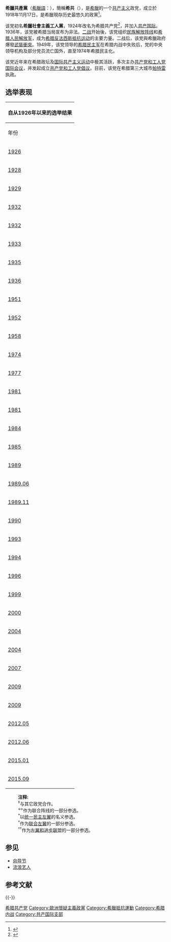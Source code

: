{{Infobox political party
|country = 希臘
|colorcode = #FF0000
|name =  希臘共產黨
|native_name={{lang|el|Κομμουνιστικό Κόμμα Ελλάδας|Kommounistikó Kómma Elládas}}
|logo = [[File:Kke.svg|150px]]
|总书记 = [[季米特里斯·库楚巴斯|季米特里斯·库楚巴斯]]
|foundation = 1918年11月17日
|headquarters = [[雅典|雅典]]
|youth_wing = [[希腊共产主义青年|希腊共产主义青年]]
|学生组织=[[泛学生运动合作|泛学生运动合作]]
|工会组织=[[全体工人战斗阵线|全体工人战斗阵线]]
|newspaper = 《[[激进者|激进者]]》
|ideology = [[共產主義|共產主義]]<ref name=Nordsieck/><br>[[馬克思列寧主義|馬克思列寧主義]]<ref name=Nordsieck/><br>[[欧洲怀疑主义|欧洲怀疑主义]]<ref>{{cite web |last1=Svarrer |first1=Luna |title=From sweet to sour: Euroscepticism in Greece |url=https://medium.com/athenslivegr/from-sweet-to-sour-euroscepticism-in-greece-a-love-hate-relationship-2dd5e3a70fb1 |website=Medium |publisher=AthensLive |access-date=2019-12-09 |date=2016-12-04 |archive-date=2021-05-13 |archive-url=https://web.archive.org/web/20210513133750/https://medium.com/athenslivegr/from-sweet-to-sour-euroscepticism-in-greece-a-love-hate-relationship-2dd5e3a70fb1 |dead-url=no }}</ref><ref>Vasilopoulou, S. (2018). The party politics of Euroscepticism in times of crisis: The case of Greece. ''Politics, 38''(3), 311–326. https://doi.org/10.1177/0263395718770599</ref><ref name="stance"/>
|政治立场= [[左翼|左翼]]<ref>{{Cite book|title=Πολιτικά κόμματα, εκλογές και κομματικό σύστημα|first=Χριστόφορος|last=Βερναρδάκης|publisher=Σαββάλας|isbn=978-960-445-737-3|year=2011|location=Αθήνα|page=179|quote=}}</ref><ref>{{cite book |title=Contesting capitalism? Left parties and European integration |last=Dunphy |first=Richard |year=2004 |publisher=Manchester University Press |isbn= |url=https://books.google.com/books?id=8ILv-HBTlf8C&hl=en&source=gbs_navlinks_s |page=103 |access-date=2021-05-21 |archive-date=2021-05-20 |archive-url=https://web.archive.org/web/20210520053545/https://books.google.com/books?id=8ILv-HBTlf8C&hl=en&source=gbs_navlinks_s |dead-url=no }}</ref>至[[极左翼|极左翼]]<ref name="Conti2013">{{cite book|author=Nicolò Conti|title=Party Attitudes Towards the EU in the Member States: Parties for Europe, Parties Against Europe|url=https://books.google.com/books?id=1lpKAgAAQBAJ&pg=PA155|date=2013-12-04|publisher=Routledge|isbn=978-1-317-93656-5|page=155|access-date=2021-05-21|archive-date=2021-05-20|archive-url=https://web.archive.org/web/20210520195812/https://books.google.com/books?id=1lpKAgAAQBAJ&pg=PA155|dead-url=no}}</ref><ref name="Steen2014">{{cite book|author=Bart van der Steen|title=The City Is Ours: Squatting and Autonomous Movements in Europe from the 1970s to the Present|url=https://books.google.com/books?id=Se0uBAAAQBAJ&pg=PA75|date=2014-09-01|publisher=PM Press|isbn=978-1-60486-683-4|page=75|access-date=2021-05-21|archive-date=2021-05-23|archive-url=https://web.archive.org/web/20210523012904/https://books.google.com/books?id=Se0uBAAAQBAJ&pg=PA75|dead-url=no}}</ref><ref name="SandersMagalhaes2012">{{cite book|author1=David Sanders|author2=Pedro Magalhaes|author3=Gabor Toka|title=Citizens and the European Polity: Mass Attitudes Towards the European and National Polities|url=https://books.google.com/books?id=jpINN-2H-rEC&pg=PA86|date=2012-07-26|publisher=OUP Oxford|isbn=978-0-19-960233-9|page=86|access-date=2021-05-21|archive-date=2021-05-07|archive-url=https://web.archive.org/web/20210507201650/https://books.google.com/books?id=jpINN-2H-rEC&pg=PA86|dead-url=no}}</ref><ref>{{Cite web |url=http://library.fes.de/pdf-files/id/ipa/05818.pdf |title=存档副本 |access-date=2021-05-21 |archive-date=2011-09-09 |archive-url=http://archive.wikiwix.com/cache/20110909054601/http://library.fes.de/pdf-files/id/ipa/05818.pdf |dead-url=no }}</ref><ref>{{cite web|url=https://euobserver.com/eu-elections/123586|title=[Focus] Far-left set for big gains in European Parliament elections|access-date=2017-09-09|archive-date=2018-08-15|archive-url=https://web.archive.org/web/20180815090923/https://euobserver.com/eu-elections/123586|dead-url=no}}</ref>
|international =[[共产党和工人党国际会议|共产党和工人党国际会议]]<br>[[国际共产主义研讨会|国际共产主义研讨会]]（历史上）<br>[[共产国际|共产国际]]（1924年–1943年）
|european =[[共产党和工人党倡议|共产党和工人党倡议]]
|europarl = [[无所属议员|无所属]]<ref name="stance">{{cite web|title=Statement of the Central Committee of the KKE on the stance of the KKE in the EU parliament|url=http://inter.kke.gr/en/articles/Statement-of-the-Central-Committee-of-the-KKE-on-the-stance-of-the-KKE-in-the-EU-parliament/|access-date=2021-05-21|archive-date=2014-06-07|archive-url=https://web.archive.org/web/20140607145233/http://inter.kke.gr/en/articles/Statement-of-the-Central-Committee-of-the-KKE-on-the-stance-of-the-KKE-in-the-EU-parliament|dead-url=no}}</ref>
|colours = [[紅色|紅色]]
|website = {{url|http://www.kke.gr/}}
|seats1_title       = [[希臘議會|議會]]
|seats1             = {{Infobox political party/seats|15|300|hex=red}}
|seats2_title       = [[歐洲議會|歐洲議會]]
|seats2             = {{Infobox political party/seats|2|21|hex=red}}
|seats3_title   = [[希臘大區|大區議會]]
|seats3         = {{Infobox political party/seats|48|703|hex=red}}
|seats4_title   = [[希腊的自治市和社区|市长]]
|seats4         = {{Infobox political party/seats|1|332|hex=red}}
}}
{{共产党}}
'''希臘共產黨'''（[[希臘語|希臘語]]：{{lang|el|Κομμουνιστικό Κόμμα Ελλάδας|Kommounistikó Kómma Elládas}}），簡稱'''希共'''（{{lang|el|KKE}}），是[[希臘|希臘]]的一个[[共产主义|共产主义]]政党，成立於1918年11月17日，是希臘現存历史最悠久的政黨<ref name=Nordsieck>{{cite web|url=http://parties-and-elections.eu/greece.html|title=Greece|last=Nordsieck|first=Wolfram|date=2019|website=Parties and Elections in Europe|accessdate=2019-12-31|archive-date=2018-01-26|archive-url=https://web.archive.org/web/20180126022304/http://www.parties-and-elections.eu/greece.html|dead-url=no}}</ref>。

该党初名'''希臘社會主義工人黨'''，1924年改名为希腊共产党<ref name="newsbeast">{{Cite web|last=Kyrkos|first=Vaggelis|date=2018-11-03|title=Ποιοι ήταν αυτοί που ίδρυσαν το ΚΚΕ |trans-title=谁是希共的建党人|url=https://www.newsbeast.gr/weekend/arthro/4157041/poioi-itan-aytoi-poy-idrysan-to-kke|url-status=live|access-date=|website=Newsbeast|language=el|archive-url=https://web.archive.org/web/20181104004301/https://www.newsbeast.gr/weekend/arthro/4157041/poioi-itan-aytoi-poy-idrysan-to-kke |archive-date=2018-11-04 }}</ref>，并加入[[共产国际|共产国际]]。1936年，该党被希腊当局宣布为非法。[[二战|二战]]开始後，该党组织[[民族解放阵线_(希腊)|民族解放阵线]]和[[希腊人民解放军|希腊人民解放军]]，成为[[希腊抵抗运动|希腊反法西斯抵抗运动]]的主要力量。二战后，该党與希臘政府爆發[[希臘內戰|武裝衝突]]。1949年，该党领导的[[希腊民主军|希腊民主军]]在希腊内战中失败后，党的中央领导机构及部分党员流亡国外，直至1974年希腊民主化。

该党近年来在希腊政坛及[[国际共产主义运动|国际共产主义运动]]中极其活跃，多次主办[[共产党和工人党国际会议|共产党和工人党国际会议]]，并发起成立[[共产党和工人党倡议|共产党和工人党倡议]]。目前，该党在希腊第三大城市[[帕特雷|帕特雷]]执政。

==选举表现==
{| class="wikitable"
|- style="background-color:#C9C9C9"
! colspan="9"|'''自从1926年以来的选举结果</small>'''
|-
! 年份
! 选举类型
! 得票
! %
! 获得议席
|-
! [[Greek_legislative_election,_1926|1926]]
| <center> 议会
| <center> 41,982
| <center> 4.37%
| <center> 10
|-
! [[Greek_legislative_election,_1928|1928]]
| <center> 议会
| <center>
| <center> 1.4%
| <center> 0
|-
! [[Greek_Senate_election,_1929|1929]]
| <center> 参议院
| <center> <sup>↔</sup>
| <center> 1.7%
| <center> 0
|-
! [[Greek_legislative_election,_1932|1932]]
| <center> 议会
| <center> 58,223
| <center> 4.97%
| <center> 10
|-
! [[Greek_Senate_election,_1932|1932]]
| <center> 参议院
| <center> <sup>↔</sup>
| <center> 3.91
| <center> 0
|-
! [[Greek_legislative_election,_1933|1933]]
| <center> 议会
| <center>
| <center> 4.5%
| <center> 0
|-
! [[Greek_legislative_election,_1935|1935]]
| <center> 议会
| <center>
| <center> 9.59%<sup>‡</sup>
| <center> 0
|-
! [[Greek_legislative_election,_1936|1936]]
| <center> 议会
| <center>
| <center> 5.8%<sup>‡</sup>
| <center> 15
|-
! [[Greek_legislative_election,_1951|1951]]
| <center> 议会
| <center> <sup>*</sup>
| <center> 10.57%
| <center> 10
|-
! [[Greek_legislative_election,_1952|1952]]
| <center> 议会
| <center> <sup>*</sup>
| <center> 9.55%
| <center> 29
|-
! [[Greek_legislative_election,_1958|1958]]
| <center> 议会
| <center> <sup>*</sup>
| <center> 24.42%
| <center> 60
|-
! [[Greek_legislative_election,_1974|1974]]
| <center> 议会
| <center> ''464,787''<sup>†</sup>
| <center> ''9.47%''
| <center> ''8''
|-
! [[Greek_legislative_election,_1977|1977]]
| <center> 议会
| <center> 480,272
| <center> 9.36%
| <center> 11
|-
! [[Greek_legislative_election,_1981|1981]]
| <center> 议会
| <center> 620,302
| <center> 10.93%
| <center> 13
|-
! [[European_Parliament_election,_1981_(Greece)|1981]]
| <center> 欧洲议会
| <center> 729,052
| <center> 12.84
| <center> 3
|-
! [[European_Parliament_election,_1984_(Greece)|1984]]
| <center> 欧洲议会
| <center> 693,304
| <center> 11.64
| <center> 3
|-
! [[Greek_legislative_election,_1985|1985]]
| <center> 议会
| <center> 629,525
| <center> 9.1%
| <center> 12
|-
! [[European_Parliament_election,_1989_(Greece)|1989]]
| <center> 欧洲议会
| <center> ''936,175''<sup>††</sup>
| <center> ''14.30%''
| <center> ''4''
|-
! [[Greek_legislative_election,_June_1989|1989.06]]
| <center> 议会
| <center> ''855,944''<sup>††</sup>
| <center> ''13.1%''
| <center> ''28''
|-
! [[Greek_legislative_election,_November_1989|1989.11]]
| <center> 议会
| <center> ''734,611''<sup>††</sup>
| <center> ''11.0%''
| <center> ''21''
|-
! [[1990年希腊议会选举|1990]]
| <center> 议会
| <center> ''677,059''<sup>††</sup>
| <center> ''10.3%''
| <center> ''19''
|-
! [[1993年希腊议会选举|1993]]
| <center> 议会
| <center> 313,087
| <center> 4.5%
| <center> 9
|-
! [[1994年欧洲议会选举|1994]]
| <center> 欧洲议会
| <center> 410,741
| <center> 6.29%
| <center> 2
|-
! [[1996年希腊议会选举|1996]]
| <center> 议会
| <center> 380,167
| <center> 5.61%
| <center> 11
|-
! [[1999年欧洲议会选举|1999]]
| <center> 欧洲议会
| <center> 557,365
| <center> 8.67%
| <center> 3
|-
! [[2000年希腊议会选举|2000]]
| <center> 议会
| <center> 379,517
| <center> 5.53%
| <center> 11
|-
! [[2004年希腊立法选举|2004]]
| <center> 议会
| <center> 436,573
| <center> 5.9%
| <center> 12
|-
! [[2004年欧洲议会选举|2004]]
| <center> 欧洲议会
| <center> 580,396
| <center> 9.48%
| <center> 3
|-
! [[2007年希腊议会选举|2007]]
| <center> 议会
| <center> 583,815
| <center> 8.15%
| <center> 22
|-
! [[2009年欧洲议会选举|2009]]
| <center> 欧洲议会
| <center> 425,963
| <center> 8.35%
| <center> 2
|-
! [[2009年希腊议会选举|2009]]
| <center> 议会
| <center> 517,154
| <center> 7.54%
| <center> 21
|-
! [[2012年5月希腊议会选举|2012.05]]
| <center> 议会
| <center> 536,072
| <center> 8.48%
| <center> 26
|-
! [[2012年6月希腊大选|2012.06]]
| <center> 议会
| <center> 277,122
| <center> 4.50%
| <center> 12
|-
! [[2015年1月希腊立法选举|2015.01]]
| <center> 议会
| <center> 337,923
| <center> 5.47%
| <center> 15
|-
! [[2015年9月希腊立法选举|2015.09]]
| <center> 议会
| <center> 301,632
| <center> 5.55%
| <center> 15
|}
:'''注释:'''
:<sup>‡</sup>与其它政党合作。
:<sup>↔</sup>作为联合阵线的一部分参选。
:<sup>*</sup>以[[统一民主左翼|统一民主左翼]]的名义参选。
:<sup>†</sup>作为[[联合左翼_(希腊)|联合左翼]]的一部分参选。
:<sup>††</sup>作为[[左翼和进步联盟|左翼和进步联盟]]的一部分参选。

==参见==
*[[向导节|向导节]]
*[[流浪艺人|流浪艺人]]

== 参考文献 ==
{{Reflist}}

{{-}}
{{希腊政党}}
{{欧洲的共产党}}

[[Category:希腊共产党|]]
[[Category:歐洲懷疑主義政黨|Category:歐洲懷疑主義政黨]]
[[Category:希臘抵抗運動|Category:希臘抵抗運動]]
[[Category:希腊内战|Category:希腊内战]]
[[Category:共产国际支部|Category:共产国际支部]]